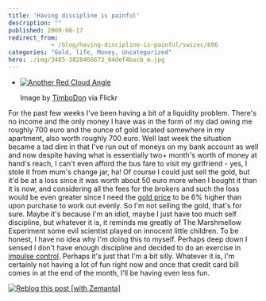 ```yaml
---
title: 'Having discipline is painful'
description: ""
published: 2009-08-17
redirect_from: 
            - /blog/having-discipline-is-painful/swizec/696
categories: "Gold, life, Money, Uncategorized"
hero: ./img/3485-3828466673_64def4bacb_m.jpg
---
```


-   [![Another Red Cloud Angle](./img/3485-3828466673_64def4bacb_m.jpg "Another Red Cloud Angle")](http://www.flickr.com/photos/13206838@N03/3828466673/)

    Image by [TimboDon](http://www.flickr.com/photos/13206838@N03/3828466673/) via Flickr

For the past few weeks I've been having a bit of a liquidity problem. There's no income and the only money I have was in the form of my dad owing me roughly 700 euro and the ounce of gold located somewhere in my apartment, also worth roughly 700 euro. Well last week the situation became a tad dire in that I've run out of moneys on my bank account as well and now despite having what is essentially two+ month's worth of money at hand's reach, I can't even afford the bus fare to visit my girlfriend - yes, I stole it from mum's change jar, ha! Of course I could just sell the gold, but it'd be at a loss since it was worth about 50 euro more when I bought it than it is now, and considering all the fees for the brokers and such the loss would be even greater since I need the [gold price](http://en.wikipedia.org/wiki/Gold_as_an_investment "Gold as an investment") to be 6% higher than upon purchase to work out evenly. So I'm not selling the gold, that's for sure. Maybe it's because I'm an idiot, maybe I just have too much self discipline, but whatever it is, it reminds me greatly of The Marshmellow Experiment some evil scientist played on innocent little children. To be honest, I have no idea why I'm doing this to myself. Perhaps deep down I sensed I don't have enough discipline and decided to do an exercise in [impulse control](http://en.wikipedia.org/wiki/Deferred_gratification "Deferred gratification"). Perhaps it's just that I'm a bit silly. Whatever it is, I'm certainly not having a lot of fun right now and once that credit card bill comes in at the end of the month, I'll be having even less fun.

[![Reblog this post \[with Zemanta\]](http://img.zemanta.com/reblog_e.png?x-id=56cd336e-16b0-4c06-babd-0825710ede6d)](http://reblog.zemanta.com/zemified/56cd336e-16b0-4c06-babd-0825710ede6d/ "Reblog this post \[with Zemanta]")
